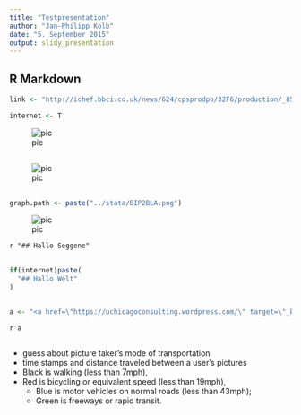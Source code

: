 ```yaml
---
title: "Testpresentation"
author: "Jan-Philipp Kolb"
date: "5. September 2015"
output: slidy_presentation
---
```


## R Markdown

```r
link <- "http://ichef.bbci.co.uk/news/624/cpsprodpb/32F6/production/_85164031_migrant_journeys_turkey_to_germany_624.png"

internet <- T
```

![pic](`r link `)

## 

![pic](../stata/BIP2BLA.png)

## 

```r
graph.path <- paste("../stata/BIP2BLA.png")
```

![pic](`r graph.path `)

`r "## Hallo Seggene"`


## 

```r
if(internet)paste(
  "## Hallo Welt" 
)
```


## 

```r
a <- "<a href=\"https://uchicagoconsulting.wordpress.com/\" target=\"_blank\"><img src=\"https://uchicagoconsulting.files.wordpress.com/2011/04/5.png?w=450&h=309\" width=\"240\" height=\"180\" border=\"10\" /></a>"
```

`r a `

## 

- guess about picture taker's mode of transportation
- time stamps and distance traveled between a user's pictures
* Black is walking (less than 7mph), 
* Red is bicycling or equivalent speed (less than 19mph), 
    + Blue is motor vehicles on normal roads (less than 43mph); 
    + Green is freeways or rapid transit. 
